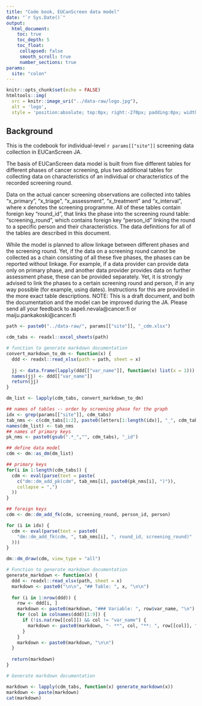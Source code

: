 ---
title: "Code book, EUCanScreen data model"
date: "`r Sys.Date()`"
output: 
  html_document:
    toc: true
    toc_depth: 5
    toc_float:
     collapsed: false
     smooth_scroll: true
     number_sections: true
params: 
  site: "colon"
---

```{r setup, echo = FALSE}
knitr::opts_chunk$set(echo = FALSE)
htmltools::img(
  src = knitr::image_uri("../data-raw/logo.jpg"), 
  alt = 'logo', 
  style = 'position:absolute; top:0px; right:-270px; padding:0px; width: 300; height: 240px')
```

## Background

This is the codebook for individual-level `r params[["site"]]` screening data collection in EUCanScreen JA.

The basis of EUCanScreen data model is built from five different tables for different phases of cancer screening, plus two additional tables for collecting data on characteristics of an individual or characteristics of the recorded screening round.

Data on the actual cancer screening observations are collected into tables “x_primary”, “x_triage”, “x_assessment”, “x_treatment” and “x_interval”, where x denotes the screening programme. All of these tables contain foreign key “round_id”, that links the phase into the screening round table: “screening_round”, which contains foreign key “person_id” linking the round to a specific person and their characteristics. The data definitions for all of the tables are described in this document.

While the model is planned to allow linkage between different phases and the screening round. Yet, if the data on a screening round cannot be collected as a chain consisting of all these five phases, the phases can be reported without linkage. For example, if a data provider can provide data only on primary phase, and another data provider provides data on further assessment phase, these can be provided separately. Yet, it is strongly advised to link the phases to a certain screening round and person, if in any way possible (for example, using dates). Instructions for this are provided in the more exact table descriptions.
NOTE: This is a draft document, and both the documentation and the model can be improved during the JA. Please send all your feedback to aapeli.nevala@cancer.fi or maiju.pankakoski@cancer.fi



```{r entity_diagram, fig.width=9, fig.height=9}

path <- paste0("../data-raw/", params[["site"]], "_cdm.xlsx")

cdm_tabs <- readxl::excel_sheets(path)

# function to generate markdown documentation
convert_markdown_to_dm <- function(x) {
  ddd <- readxl::read_xlsx(path = path, sheet = x)
  
  jj <- data.frame(lapply(ddd[["var_name"]], function(x) list(x = 1)))
  names(jj) <- ddd[["var_name"]]
  return(jj)
}

dm_list <- lapply(cdm_tabs, convert_markdown_to_dm)

## names of tables -- order by screening phase for the graph
idx <- grep(params[["site"]], cdm_tabs)
tab_nms <- c(cdm_tabs[1:2], paste0(letters[1:length(idx)], "_", cdm_tabs[idx]))
names(dm_list) <- tab_nms
## names of primary keys
pk_nms <- paste0(gsub(".*_","", cdm_tabs), "_id")

## define data model
cdm <- dm::as_dm(dm_list)

## primary keys
for(i in 1:length(cdm_tabs)) {
  cdm <- eval(parse(text = paste(
    c("dm::dm_add_pk(cdm", tab_nms[i], paste0(pk_nms[i], ")")), 
    collapse = ",")
  ))
}

## foreign keys
cdm <- dm::dm_add_fk(cdm, screening_round, person_id, person)

for (i in idx) {
  cdm <- eval(parse(text = paste0(
    "dm::dm_add_fk(cdm, ", tab_nms[i], ", round_id, screening_round)"
  )))
}

dm::dm_draw(cdm, view_type = "all")

```


```{r, results = "asis"}


# Function to generate markdown documentation
generate_markdown <- function(x) {
  ddd <- readxl::read_xlsx(path, sheet = x)
  markdown <- paste0("\n\n", "## Table: ", x, "\n\n")
  
  for (i in 1:nrow(ddd)) {
    row <- ddd[i, ]
    markdown <- paste0(markdown, "### Variable: ", row$var_name, "\n")
    for (col in colnames(ddd)[1:9]) {
      if (!is.na(row[[col]]) && col != "var_name") {
        markdown <- paste0(markdown, "- **", col, "**: ", row[[col]], "\n")
      }
    }
    markdown <- paste0(markdown, "\n\n")
  }
  
  return(markdown)
}

# Generate markdown documentation

markdown <- lapply(cdm_tabs, function(x) generate_markdown(x))
markdown <- paste(markdown)
cat(markdown)
```

